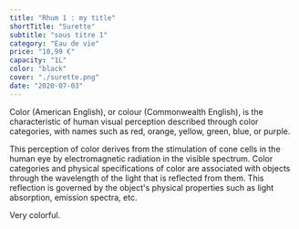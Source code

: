 ```yaml
---
title: "Rhum 1 : my title"
shortTitle: "Surette"
subtitle: "sous titre 1"
category: "Eau de vie"
price: "10,99 €"
capacity: "1L"
color: "black"
cover: "./surette.png"
date: "2020-07-03"
---
```


Color (American English), or colour (Commonwealth English), is the characteristic of human visual perception described through color categories, with names such as red, orange, yellow, green, blue, or purple.

This perception of color derives from the stimulation of cone cells in the human eye by electromagnetic radiation in the visible spectrum. Color categories and physical specifications of color are associated with objects through the wavelength of the light that is reflected from them. This reflection is governed by the object's physical properties such as light absorption, emission spectra, etc.

Very colorful.
